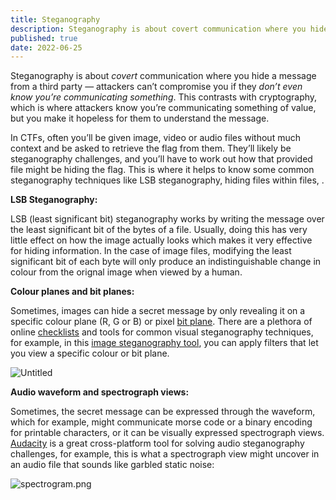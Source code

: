 ```yaml
---
title: Steganography
description: Steganography is about covert communication where you hide a message from a third party — attackers can’t compromise you if they don’t even know you’re communicating something
published: true
date: 2022-06-25
---
```


Steganography is about *covert* communication where you hide a message from a third party — attackers can’t compromise you if they *don’t even know you’re communicating something*. This contrasts with cryptography, which is where attackers know you’re communicating something of value, but you make it hopeless for them to understand the message.

In CTFs, often you’ll be given image, video or audio files without much context and be asked to retrieve the flag from them. They’ll likely be steganography challenges, and you’ll have to work out how that provided file might be hiding the flag. This is where it helps to know some common steganography techniques like LSB steganography, hiding files within files, .

**LSB Steganography:**

LSB (least significant bit) steganography works by writing the message over the least significant bit of the bytes of a file. Usually, doing this has very little effect on how the image actually looks which makes it very effective for hiding information. In the case of image files, modifying the least significant bit of each byte will only produce an indistinguishable change in colour from the orignal image when viewed by a human. 

**Colour planes and bit planes:**

Sometimes, images can hide a secret message by only revealing it on a specific colour plane (R, G or B) or pixel [bit plane](https://en.wikipedia.org/wiki/Bit_plane). There are a plethora of online [checklists](https://stegonline.georgeom.net/checklist) and tools for common visual steganography techniques, for example, in this [image steganography tool](https://stegonline.georgeom.net/upload), you can apply filters that let you view a specific colour or bit plane.

![Untitled](https://s3.us-west-2.amazonaws.com/secure.notion-static.com/7cd7206d-7352-4acc-9d3a-e1befb22e43d/Untitled.png?X-Amz-Algorithm=AWS4-HMAC-SHA256&X-Amz-Content-Sha256=UNSIGNED-PAYLOAD&X-Amz-Credential=AKIAT73L2G45EIPT3X45%2F20220410%2Fus-west-2%2Fs3%2Faws4_request&X-Amz-Date=20220410T013059Z&X-Amz-Expires=86400&X-Amz-Signature=c615e654e54cdc3e1494c089f04ceac5a12654d364021b42359993e707c9e9f8&X-Amz-SignedHeaders=host&response-content-disposition=filename%20%3D%22Untitled.png%22&x-id=GetObject)

**Audio waveform and spectrograph views:**

Sometimes, the secret message can be expressed through the waveform, which for example, might communicate morse code or a binary encoding for printable characters, or it can be visually expressed spectrograph views. [Audacity](https://www.audacityteam.org/) is a great cross-platform tool for solving audio steganography challenges, for example, this is what a spectrograph view might uncover in an audio file that sounds like garbled static noise:

![spectrogram.png](https://s3.us-west-2.amazonaws.com/secure.notion-static.com/47b6c39c-5d58-4fa1-bf23-2d320f4715e1/spectrogram.png?X-Amz-Algorithm=AWS4-HMAC-SHA256&X-Amz-Content-Sha256=UNSIGNED-PAYLOAD&X-Amz-Credential=AKIAT73L2G45EIPT3X45%2F20220410%2Fus-west-2%2Fs3%2Faws4_request&X-Amz-Date=20220410T013101Z&X-Amz-Expires=86400&X-Amz-Signature=315ac6c378c434a6fa2ff219021fb5a6851b6b221d3395ebda9fce0112a74235&X-Amz-SignedHeaders=host&response-content-disposition=filename%20%3D%22spectrogram.png%22&x-id=GetObject)
